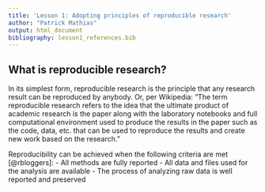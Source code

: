 ```yaml
---
title: 'Lesson 1: Adopting principles of reproducible research'
author: "Patrick Mathias"
output: html_document
bibliography: lesson1_references.bib
---
```


## What is reproducible research?

In its simplest form, reproducible research is the principle that any research result can be reproduced by anybody. Or, per Wikipedia: "The term reproducible research refers to the idea that the ultimate product of academic research is the paper along with the laboratory notebooks and full computational environment used to produce the results in the paper such as the code, data, etc. that can be used to reproduce the results and create new work based on the research."

Reproducibility can be achieved when the following criteria are met [@rbloggers]:
- All methods are fully reported
- All data and files used for the analysis are available
- The process of analyzing raw data is well reported and preserved
